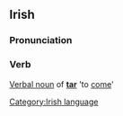 ==Irish==
===Pronunciation===
{{IPA|[t&#690;axt]}}
===Verb===
[[Verbal noun]] of '''[[tar#Irish|tar]]''' 'to [[come]]'

[[Category:Irish language]]